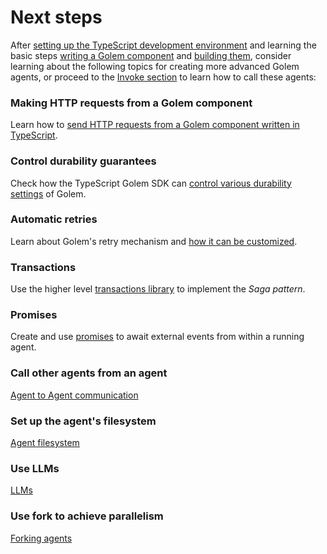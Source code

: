 
# Next steps

After [setting up the TypeScript development environment](/develop/setup) and learning the basic steps [writing a Golem component](/develop/defining-components) and [building them](/develop/building-components),
consider learning about the following topics for creating more advanced Golem agents, or proceed to the [Invoke section](/invoke) to learn how to call these agents:

<Steps>

### Making HTTP requests from a Golem component
Learn how to [send HTTP requests from a Golem component written in TypeScript](/develop/http).

### Control durability guarantees

Check how the TypeScript Golem SDK can [control various durability settings](/develop/durability) of Golem.

### Automatic retries

Learn about Golem's retry mechanism and [how it can be customized](/develop/retries).

### Transactions

Use the higher level [transactions library](/develop/transactions) to implement the _Saga pattern_.

### Promises

Create and use [promises](/develop/promises) to await external events from within a running agent.

### Call other agents from an agent

[Agent to Agent communication](/develop/rpc)

### Set up the agent's filesystem

[Agent filesystem](/develop/agent-filesystem)

### Use LLMs

[LLMs](/develop/ai)

### Use fork to achieve parallelism

[Forking agents](/develop/forking)

</Steps>
